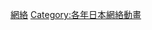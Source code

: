 {{cat year nav 
| year = 2009
| cat = 日本網路動畫
| sortkey = 日本網路動畫
| article = 日本網路動畫
| in =  
}}

[[Category:2009年日本動畫作品|網絡]]
[[Category:各年日本網絡動畫|Category:各年日本網絡動畫]]